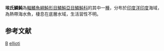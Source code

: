 {{Speciesbox 
| taxon = Balistes ellioti
| status = NE
| status_system = IUCN3.1
| authority = [[Day|Day]], 1889
}}
'''埃氏鱗魨'''為[[輻鰭魚綱|輻鰭魚綱]][[魨形目|魨形目]][[鱗魨亞目|鱗魨亞目]][[鱗魨科|鱗魨科]]的其中一[[種|種]]，分布於[[印度洋|印度洋]][[印度|印度]]海域，為熱帶海水魚，棲息在底層水域，生活習性不明。

==参考文献==
{{Reflist}}
{{Taxonbar}}

[[Category:1889年描述的魚類|B]]
[[Category:鱗魨屬|ellioti]]